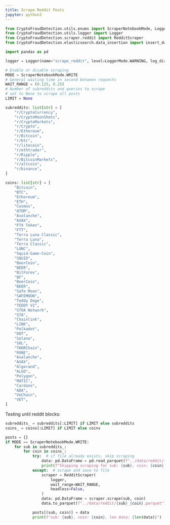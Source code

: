 ```yaml
---
title: Scrape Reddit Posts
jupyter: python3
---
```


```python
from CryptoFraudDetection.utils.enums import ScraperNotebookMode, LoggerMode
from CryptoFraudDetection.utils.logger import Logger
from CryptoFraudDetection.scraper.reddit import RedditScraper
from CryptoFraudDetection.elasticsearch.data_insertion import insert_dataframe

import pandas as pd

logger = Logger(name="scrape_reddit", level=LoggerMode.WARNING, log_dir="../logs")
```

```python
# Enable or disable scraping
MODE = ScraperNotebookMode.WRITE
# General waiting time in second between requests
WAIT_RANGE = (0.125, 0.25)
# Number of subreddits and queries to scrape
# set to None to scrape all posts
LIMIT = None
```

```python
subreddits: list[str] = [
    "r/CryptoCurrency",
    "r/CryptoMoonShots",
    "r/CryptoMarkets",
    "r/Crypto",
    "r/Ethereum",
    "r/Bitcoin",
    "r/btc",
    "r/litecoin",
    "r/ethtrader",
    "r/Ripple",
    "r/BitcoinMarkets",
    "r/altcoin",
    "r/binance",
]

coins: list[str] = [
    "Bitcoin",
    "BTC",
    "Ethereum",
    "ETH",
    "Cosmos",
    "ATOM",
    "Avalanche",
    "AVAX",
    "FTX Token",
    "FTT",
    "Terra Luna Classic",
    "Terra Luna",
    "Terra Classic",
    "LUNC",
    "Squid-Game-Coin",
    "SQUID",
    "BeerCoin",
    "BEER",
    "BitForex",
    "BF",
    "BeerCoin",
    "BEER",
    "Safe Moon",
    "SAFEMOON",
    "Teddy Doge",
    "TEDDY V2",
    "STOA Network",
    "STA",
    "Chainlink",
    "LINK",
    "Polkadot",
    "DOT",
    "Solana",
    "SOL",
    "THORChain",
    "RUNE",
    "Avalanche",
    "AVAX",
    "Algorand",
    "ALGO",
    "Polygon",
    "MATIC",
    "Cardano",
    "ADA",
    "VeChain",
    "VET",
]
```

Testing until reddit blocks:

```python
subreddits_ = subreddits[:LIMIT] if LIMIT else subreddits
coins_ = coins[:LIMIT] if LIMIT else coins
```

```python
posts = {}
if MODE == ScraperNotebookMode.WRITE:
    for sub in subreddits_:
        for coin in coins_:
            try:  # if file already exists, skip scraping
                data: pd.DataFrame = pd.read_parquet(f"../data/reddit/{sub}_{coin}.parquet")
                print(f"Skipping scraping for sub: {sub}, coin: {coin} as is could be read from file.")
            except:  # scrape and save to file
                scraper = RedditScraper(
                    logger,
                    wait_range=WAIT_RANGE,
                    headless=False,
                )
                data: pd.DataFrame = scraper.scrape(sub, coin)
                data.to_parquet(f"../data/reddit/{sub}_{coin}.parquet")

            posts[(sub, coin)] = data
            print(f"sub: {sub}, coin: {coin}, len data: {len(data)}")
```


